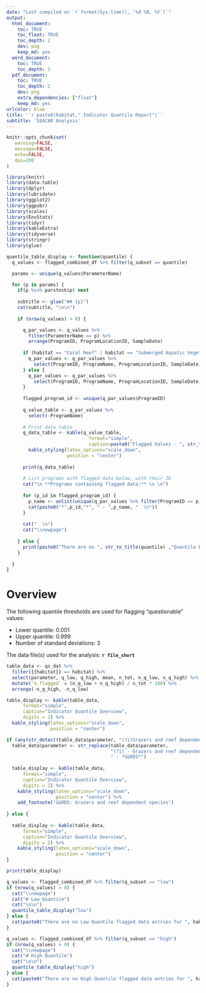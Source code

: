 ```yaml
---
date: "Last compiled on `r format(Sys.time(), '%d %B, %Y')`"
output:
  html_document:
    toc: TRUE
    toc_float: TRUE
    toc_depth: 2
    dev: png
    keep_md: yes
  word_document:
    toc: TRUE
    toc_depth: 2
  pdf_document:
    toc: TRUE
    toc_depth: 2
    dev: png
    extra_dependencies: ["float"]
    keep_md: yes
urlcolor: blue
title: '`r paste0(habitat," Indicator Quantile Report")`'
subtitle: 'SEACAR Analysis'
---
```


```r
knitr::opts_chunk$set(
   warning=FALSE,
   message=FALSE,
   echo=FALSE,
   dpi=200
)
```



```r
library(knitr)
library(data.table)
library(dplyr)
library(lubridate)
library(ggplot2)
library(ggpubr)
library(scales)
library(EnvStats)
library(tidyr)
library(kableExtra)
library(tidyverse)
library(stringr)
library(glue)
```

```r

quantile_table_display <- function(quantile) {
  q_values <- flagged_combined_df %>% filter(q_subset == quantile)

  params <- unique(q_values$ParameterName)

  for (p in params) {
    if(p %in% parstoskip) next
    
    subtitle <- glue("## {p}")
    cat(subtitle, "\n\n")
    
    if (nrow(q_values) > 0) {

      q_par_values <- q_values %>% 
        filter(ParameterName == p) %>%
        arrange(ProgramID, ProgramLocationID, SampleDate)
      
      if (habitat == "Coral Reef" | habitat == "Submerged Aquatic Vegetation" | habitat == "Water Column (Nekton)") {
        q_par_values <- q_par_values %>%
          select(ProgramID, ProgramName, ProgramLocationID, SampleDate, CommonIdentifier, ResultValue)
      } else {
        q_par_values <- q_par_values %>%
          select(ProgramID, ProgramName, ProgramLocationID, SampleDate, ResultValue)
      }
      
      flagged_program_id <- unique(q_par_values$ProgramID)
    
      q_value_table <- q_par_values %>%
        select(-ProgramName)
      
      # Print data table
      q_data_table <- kable(q_value_table,
                              format="simple",
                              caption=paste0("Flagged Values - ", str_to_title(quantile), " Indicator Quantile")) %>%
        kable_styling(latex_options="scale_down",
                      position = "center")
      
      print(q_data_table)
      
      # List programs with flagged data below, with their ID
      cat("\n **Programs containing flagged data:** \n \n")
      
      for (p_id in flagged_program_id) {
        p_name <- unlist(unique(q_par_values %>% filter(ProgramID == p_id) %>% select(ProgramName)))
        cat(paste0("*",p_id,"*", " - ",p_name, "  \n"))
      }
      
      cat("  \n")
      cat("\\newpage")
      
    } else {
      print(paste0("There are no ", str_to_title(quantile) ,"Quantile Flagged Values for ", p))
    }
  
  }
}

```

\newpage
# Overview

The following quantile thresholds are used for flagging "questionable" values:

* Lower quantile: 0.001
* Upper quantile: 0.999
* Number of standard deviations: 3  

The data file(s) used for the analysis: **`r file_short`**



```r

table_data <- qs_dat %>%
  filter({{habitat}} == habitat) %>%
  select(parameter, q_low, q_high, mean, n_tot, n_q_low, n_q_high) %>%
  mutate(`%_flagged` = (n_q_low + n_q_high) / n_tot * 100) %>%
  arrange(-n_q_high, -n_q_low)

table_display <- kable(table_data,
      format="simple",
      caption="Indicator Quantile Overview",
      digits = 2) %>%
  kable_styling(latex_options="scale_down",
                position = "center")

if (any(str_detect(table_data$parameter, "(?i)Grazers and reef dependent species"))) {
  table_data$parameter <- str_replace(table_data$parameter,
                                      "(?i) - Grazers and reef dependent species$",
                                      " - *G&RDS*")
  
  table_display <- kable(table_data,
      format="simple",
      caption="Indicator Quantile Overview",
      digits = 2) %>%
    kable_styling(latex_options="scale_down",
                  position = "center") %>%
    add_footnote("G&RDS: Grazers and reef dependent species")
  
} else {
  
  table_display <- kable(table_data,
      format="simple",
      caption="Indicator Quantile Overview",
      digits = 2) %>%
    kable_styling(latex_options="scale_down",
                  position = "center")
}

print(table_display)

```



```r

q_values <- flagged_combined_df %>% filter(q_subset == "low")
if (nrow(q_values) > 0) {
  cat("\\newpage")
  cat("# Low Quantile")
  cat("\n\n")
  quantile_table_display("low")
} else {
  cat(paste0("There are no Low Quantile flagged data entries for ", habitat))
}

```



```r

q_values <- flagged_combined_df %>% filter(q_subset == "high")
if (nrow(q_values) > 0) {
  cat("\\newpage")
  cat("# High Quantile")
  cat("\n\n")
  quantile_table_display("high")
} else {
  cat(paste0("There are no High Quantile flagged data entries for ", habitat))
}

```